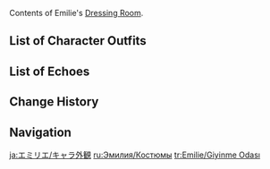{{CharacterTabs}}
Contents of Emilie's [[Dressing Room]].

==List of Character Outfits==
{{Outfits by Category Table|Emilie Outfits|nocharacter=1}}

==List of Echoes==
{{Echoes by Category Table|Emilie Echoes|nocharacter=1}}

==Change History==
{{Change History|4.8}}

==Navigation==
{{Character Navbox|Dressing Room}}

[[ja:エミリエ/キャラ外観]]
[[ru:Эмилия/Костюмы]]
[[tr:Emilie/Giyinme Odası]]